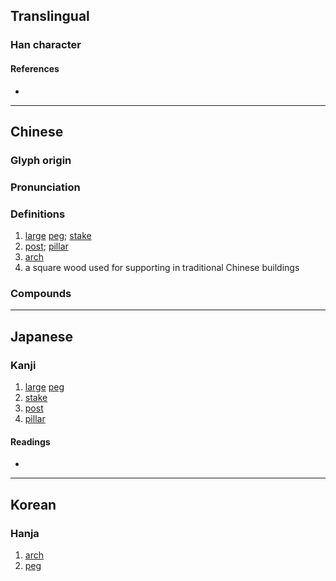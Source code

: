{{character info}}
==Translingual==

===Han character===
{{Han char|rn=75|rad=木|as=06|sn=10|four=44981|canj=DTC|ids=⿰[[木]][[共]]}}

====References====
* {{Han ref|kx=0523.200|dkj=14732|dj=0911.170|hdz=21195.030|uh=6831|ud=26673|bh=D1E2|bd=53730}}

----

==Chinese==
{{zh-forms}}

===Glyph origin===
{{Han etym}}

===Pronunciation===
{{zh-pron
|m=gǒng
|c=gung2
|mc=y
|oc=y
|ma=
|cat=n
}}

===Definitions===
{{zh-hanzi}}

# [[large]] [[peg]]; [[stake]]
# [[post]]; [[pillar]]
# [[arch]]
# a square wood used for supporting in traditional Chinese buildings

===Compounds===
{{zh-der|斗栱|枓栱}}

----

==Japanese==

===Kanji===
{{ja-kanji|grade=|rs=木06}}

# [[large]] [[peg]]
# [[stake]]
# [[post]]
# [[pillar]]

====Readings====
* {{ja-readings|on=[[きょう]] (kyō), [[く]] (ku)|kun=[[くい]] (kui)}}

----

==Korean==

===Hanja===
{{ko-hanja|hangeul=공|eumhun=|rv=gong|mr=kong|y=kong}}

# [[arch]]
# [[peg]]